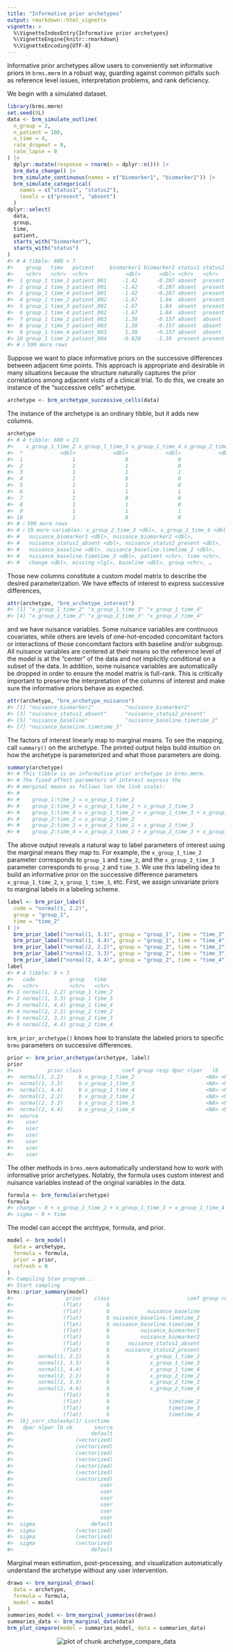 ```yaml
---
title: "Informative prior archetypes"
output: rmarkdown::html_vignette
vignette: >
  %\VignetteIndexEntry{Informative prior archetypes}
  %\VignetteEngine{knitr::rmarkdown}
  %\VignetteEncoding{UTF-8}
---
```




Informative prior archetypes allow users to conveniently set informative priors in `brms.mmrm` in a robust way, guarding against common pitfalls such as reference level issues, interpretation problems, and rank deficiency.

We begin with a simulated dataset.


```r
library(brms.mmrm)
set.seed(0L)
data <- brm_simulate_outline(
  n_group = 2,
  n_patient = 100,
  n_time = 4,
  rate_dropout = 0,
  rate_lapse = 0
) |>
  dplyr::mutate(response = rnorm(n = dplyr::n())) |>
  brm_data_change() |>
  brm_simulate_continuous(names = c("biomarker1", "biomarker2")) |>
  brm_simulate_categorical(
    names = c("status1", "status2"),
    levels = c("present", "absent")
  )
dplyr::select(
  data,
  group,
  time,
  patient,
  starts_with("biomarker"),
  starts_with("status")
)
#> # A tibble: 600 × 7
#>    group   time   patient     biomarker1 biomarker2 status1 status2
#>    <chr>   <chr>  <chr>            <dbl>      <dbl> <chr>   <chr>  
#>  1 group_1 time_2 patient_001     -1.42      -0.287 absent  present
#>  2 group_1 time_3 patient_001     -1.42      -0.287 absent  present
#>  3 group_1 time_4 patient_001     -1.42      -0.287 absent  present
#>  4 group_1 time_2 patient_002     -1.67       1.84  absent  present
#>  5 group_1 time_3 patient_002     -1.67       1.84  absent  present
#>  6 group_1 time_4 patient_002     -1.67       1.84  absent  present
#>  7 group_1 time_2 patient_003      1.38      -0.157 absent  absent 
#>  8 group_1 time_3 patient_003      1.38      -0.157 absent  absent 
#>  9 group_1 time_4 patient_003      1.38      -0.157 absent  absent 
#> 10 group_1 time_2 patient_004     -0.920     -1.39  present present
#> # ℹ 590 more rows
```

Suppose we want to place informative priors on the successive differences between adjacent time points. This approach is appropriate and desirable in many situations because the structure naturally captures the prior correlations among adjacent visits of a clinical trial. To do this, we create an instance of the "successive cells" archetype.


```r
archetype <- brm_archetype_successive_cells(data)
```

The instance of the archetype is an ordinary tibble, but it adds new columns.


```r
archetype
#> # A tibble: 600 × 23
#>    x_group_1_time_2 x_group_1_time_3 x_group_1_time_4 x_group_2_time_2
#>  *            <dbl>            <dbl>            <dbl>            <dbl>
#>  1                1                0                0                0
#>  2                1                1                0                0
#>  3                1                1                1                0
#>  4                1                0                0                0
#>  5                1                1                0                0
#>  6                1                1                1                0
#>  7                1                0                0                0
#>  8                1                1                0                0
#>  9                1                1                1                0
#> 10                1                0                0                0
#> # ℹ 590 more rows
#> # ℹ 19 more variables: x_group_2_time_3 <dbl>, x_group_2_time_4 <dbl>,
#> #   nuisance_biomarker1 <dbl>, nuisance_biomarker2 <dbl>,
#> #   nuisance_status1_absent <dbl>, nuisance_status2_present <dbl>,
#> #   nuisance_baseline <dbl>, nuisance_baseline.timetime_2 <dbl>,
#> #   nuisance_baseline.timetime_3 <dbl>, patient <chr>, time <chr>,
#> #   change <dbl>, missing <lgl>, baseline <dbl>, group <chr>, …
```

Those new columns constitute a custom model matrix to describe the desired parameterization. We have effects of interest to express successive differences,


```r
attr(archetype, "brm_archetype_interest")
#> [1] "x_group_1_time_2" "x_group_1_time_3" "x_group_1_time_4"
#> [4] "x_group_2_time_2" "x_group_2_time_3" "x_group_2_time_4"
```

and we have nuisance variables. Some nuisance variables are continuous covariates, while others are levels of one-hot-encoded concomitant factors or interactions of those concomitant factors with baseline and/or subgroup. All nuisance variables are centered at their means so the reference level of the model is at the "center" of the data and not implicitly conditional on a subset of the data. In addition, some nuisance variables are automatically be dropped in order to ensure the model matrix is full-rank. This is critically important to preserve the interpretation of the columns of interest and make sure the informative priors behave as expected.


```r
attr(archetype, "brm_archetype_nuisance")
#> [1] "nuisance_biomarker1"          "nuisance_biomarker2"         
#> [3] "nuisance_status1_absent"      "nuisance_status2_present"    
#> [5] "nuisance_baseline"            "nuisance_baseline.timetime_2"
#> [7] "nuisance_baseline.timetime_3"
```

The factors of interest linearly map to marginal means. To see the mapping, call `summary()` on the archetype. The printed output helps build intuition on how the archetype is parameterized and what those parameters are doing.


```r
summary(archetype)
#> # This tibble is an informative prior archetype in brms.mmrm.
#> # The fixed effect parameters of interest express the
#> # marginal means as follows (on the link scale):
#> # 
#> #    group_1:time_2 = x_group_1_time_2
#> #    group_1:time_3 = x_group_1_time_2 + x_group_1_time_3
#> #    group_1:time_4 = x_group_1_time_2 + x_group_1_time_3 + x_group_1_time_4
#> #    group_2:time_2 = x_group_2_time_2
#> #    group_2:time_3 = x_group_2_time_2 + x_group_2_time_3
#> #    group_2:time_4 = x_group_2_time_2 + x_group_2_time_3 + x_group_2_time_4
```

The above output reveals a natural way to label parameters of interest using the marginal means they map to. For example, the `x_group_1_time_2` parameter corresponds to `group_1` and `time_2`, and the `x_group_2_time_3` parameter corresponds to `group_2` and `time_3`. We use this labeling idea to build an informative prior on the successive difference parameters `x_group_1_time_2`, `x_group_1_time_3`, etc. First, we assign univariate priors to marginal labels in a labeling scheme.


```r
label <- brm_prior_label(
  code = "normal(1, 2.2)",
  group = "group_1",
  time = "time_2"
) |>
  brm_prior_label("normal(1, 3.3)", group = "group_1", time = "time_3") |>
  brm_prior_label("normal(1, 4.4)", group = "group_1", time = "time_4") |>
  brm_prior_label("normal(2, 2.2)", group = "group_2", time = "time_2") |>
  brm_prior_label("normal(2, 3.3)", group = "group_2", time = "time_3") |>
  brm_prior_label("normal(2, 4.4)", group = "group_2", time = "time_4")
label
#> # A tibble: 6 × 3
#>   code           group   time  
#>   <chr>          <chr>   <chr> 
#> 1 normal(1, 2.2) group_1 time_2
#> 2 normal(1, 3.3) group_1 time_3
#> 3 normal(1, 4.4) group_1 time_4
#> 4 normal(2, 2.2) group_2 time_2
#> 5 normal(2, 3.3) group_2 time_3
#> 6 normal(2, 4.4) group_2 time_4
```

`brm_prior_archetype()` knows how to translate the labeled priors to specific `brms` parameters on successive differences. 


```r
prior <- brm_prior_archetype(archetype, label)
prior
#>           prior class             coef group resp dpar nlpar   lb   ub
#>  normal(1, 2.2)     b x_group_1_time_2                       <NA> <NA>
#>  normal(1, 3.3)     b x_group_1_time_3                       <NA> <NA>
#>  normal(1, 4.4)     b x_group_1_time_4                       <NA> <NA>
#>  normal(2, 2.2)     b x_group_2_time_2                       <NA> <NA>
#>  normal(2, 3.3)     b x_group_2_time_3                       <NA> <NA>
#>  normal(2, 4.4)     b x_group_2_time_4                       <NA> <NA>
#>  source
#>    user
#>    user
#>    user
#>    user
#>    user
#>    user
```

The other methods in `brms.mmrm` automatically understand how to work with informative prior archetypes. Notably, the formula uses custom interest and nuisance variables instead of the original variables in the data.


```r
formula <- brm_formula(archetype)
formula
#> change ~ 0 + x_group_1_time_2 + x_group_1_time_3 + x_group_1_time_4 + x_group_2_time_2 + x_group_2_time_3 + x_group_2_time_4 + nuisance_biomarker1 + nuisance_biomarker2 + nuisance_status1_absent + nuisance_status2_present + nuisance_baseline + nuisance_baseline.timetime_2 + nuisance_baseline.timetime_3 + unstr(time = time, gr = patient) 
#> sigma ~ 0 + time
```

The model can accept the archtype, formula, and prior.


```r
model <- brm_model(
  data = archetype,
  formula = formula,
  prior = prior,
  refresh = 0
)
#> Compiling Stan program...
#> Start sampling
brms::prior_summary(model)
#>                 prior    class                         coef group resp
#>                (flat)        b                                        
#>                (flat)        b            nuisance_baseline           
#>                (flat)        b nuisance_baseline.timetime_2           
#>                (flat)        b nuisance_baseline.timetime_3           
#>                (flat)        b          nuisance_biomarker1           
#>                (flat)        b          nuisance_biomarker2           
#>                (flat)        b      nuisance_status1_absent           
#>                (flat)        b     nuisance_status2_present           
#>        normal(1, 2.2)        b             x_group_1_time_2           
#>        normal(1, 3.3)        b             x_group_1_time_3           
#>        normal(1, 4.4)        b             x_group_1_time_4           
#>        normal(2, 2.2)        b             x_group_2_time_2           
#>        normal(2, 3.3)        b             x_group_2_time_3           
#>        normal(2, 4.4)        b             x_group_2_time_4           
#>                (flat)        b                                        
#>                (flat)        b                   timetime_2           
#>                (flat)        b                   timetime_3           
#>                (flat)        b                   timetime_4           
#>  lkj_corr_cholesky(1) Lcortime                                        
#>   dpar nlpar lb ub       source
#>                         default
#>                    (vectorized)
#>                    (vectorized)
#>                    (vectorized)
#>                    (vectorized)
#>                    (vectorized)
#>                    (vectorized)
#>                    (vectorized)
#>                            user
#>                            user
#>                            user
#>                            user
#>                            user
#>                            user
#>  sigma                  default
#>  sigma             (vectorized)
#>  sigma             (vectorized)
#>  sigma             (vectorized)
#>                         default
```

Marginal mean estimation, post-processing, and visualization automatically understand the archetype without any user intervention.


```r
draws <- brm_marginal_draws(
  data = archetype,
  formula = formula,
  model = model
)
summaries_model <- brm_marginal_summaries(draws)
summaries_data <- brm_marginal_data(data)
brm_plot_compare(model = summaries_model, data = summaries_data)
```

<div class="figure" style="text-align: center">
<img src="archetypes_figures/archetype_compare_data-1.png" alt="plot of chunk archetype_compare_data"  />
</div>
